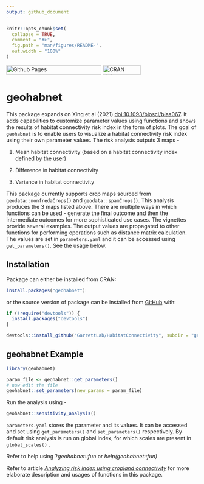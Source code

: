 ```yaml
---
output: github_document
---
```


<!-- README.md is generated from README.Rmd. Please edit that file -->

```r
knitr::opts_chunk$set(
  collapse = TRUE,
  comment = "#>",
  fig.path = "man/figures/README-",
  out.width = "100%"
)
```

<!-- badges: start -->

[![Github Pages](https://github.com/GarrettLab/HabitatConnectivity/actions/workflows/pages/pages-build-deployment/badge.svg?branch=main){width="250" height="25"}](https://github.com/GarrettLab/HabitatConnectivity/actions/workflows/pages/pages-build-deployment) [![CRAN status](https://www.r-pkg.org/badges/version/geohabnet){width="100" height="25"}](https://CRAN.R-project.org/package=geohabnet)

<!-- badges: end -->

# geohabnet

This package expands on Xing et al (2021) <doi:10.1093/biosci/biaa067>. It adds capabilities to customize parameter values using functions and shows the results of habitat connectivity risk index in the form of plots. The goal of `geohabnet` is to enable users to visualize a habitat connectivity risk index using their own parameter values. The risk analysis outputs 3 maps -

1.  Mean habitat connectivity (based on a habitat connectivity index defined by the user)

2.  Difference in habitat connectivity

3.  Variance in habitat connectivity

This package currently supports crop maps sourced from `geodata::monfredaCrops()` and `geodata::spamCrops()`. This analysis produces the 3 maps listed above. There are multiple ways in which functions can be used - generate the final outcome and then the intermediate outcomes for more sophisticated use cases. The vignettes provide several examples. The output values are propagated to other functions for performing operations such as distance matrix calculation. The values are set in `parameters.yaml` and it can be accessed using `get_parameters()`. See the usage below.

## Installation

Package can either be installed from CRAN:

```r
install.packages("geohabnet")
```

or the source version of package can be installed from [GitHub](https://github.com/GarrettLab/HabitatConnectivity/) with:

```r
if (!require("devtools")) {
  install.packages("devtools")
}

devtools::install_github("GarrettLab/HabitatConnectivity", subdir = "geohabnet")
```

## geohabnet Example

```r
library(geohabnet)

param_file <- geohabnet::get_parameters()
# now edit the file
geohabnet::set_parameters(new_params = param_file)
```

Run the analysis using -

```r
geohabnet::sensitivity_analysis()
```

`parameters.yaml` stores the parameter and its values. It can be accessed and set using `get_parameters()` and `set_parameters()` respectively. By default risk analysis is run on global index, for which scales are present in `global_scales()` .

Refer to help using ?*geohabnet::fun* or *help(geohabnet::fun)*

Refer to article [*Analyzing risk index using cropland connectivity*](https://garrettlab.github.io/HabitatConnectivity/articles/analysis.html) for more elaborate description and usages of functions in this package.
